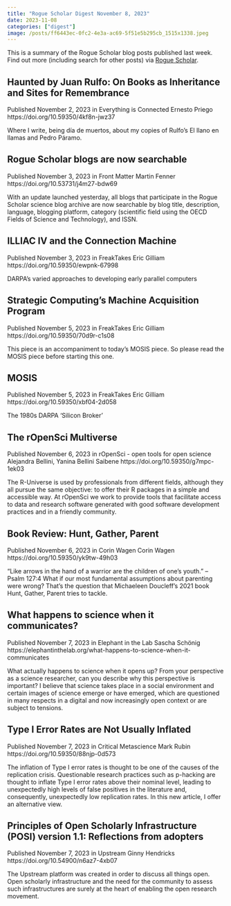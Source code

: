 ```yaml
---
title: "Rogue Scholar Digest November 8, 2023"
date: 2023-11-08
categories: ["digest"]
image: /posts/ff6443ec-0fc2-4e3a-ac69-5f51e5b295cb_1515x1338.jpeg
---
```


This is a summary of the Rogue Scholar blog posts published last week. Find out more (including search for other posts) via [Rogue Scholar](https://rogue-scholar.org).

## Haunted by Juan Rulfo: On Books as Inheritance and Sites for Remembrance

Published November 2, 2023 in Everything is Connected\n
Ernesto Priego\n
https://doi.org/10.59350/4kf8n-jwz37

Where I write, being día de muertos, about my copies of Rulfo’s El llano en llamas and Pedro Páramo.

## Rogue Scholar blogs are now searchable
Published November 3, 2023 in Front Matter
Martin Fenner
https://doi.org/10.53731/j4m27-bdw69

With an update launched yesterday, all blogs that participate in the Rogue Scholar science blog archive are now searchable by blog title, description, language, blogging platform, category (scientific field using the OECD Fields of Science and Technology), and ISSN.

## ILLIAC IV and the Connection Machine
Published November 3, 2023 in FreakTakes
Eric Gilliam
https://doi.org/10.59350/ewpnk-67998

DARPA's varied approaches to developing early parallel computers

## Strategic Computing's Machine Acquisition Program
Published November 5, 2023 in FreakTakes
Eric Gilliam
https://doi.org/10.59350/70d9r-c1s08

This piece is an accompaniment to today’s MOSIS piece. So please read the MOSIS piece before starting this one.

## MOSIS
Published November 5, 2023 in FreakTakes
Eric Gilliam
https://doi.org/10.59350/xbf04-2d058

The 1980s DARPA 'Silicon Broker'

## The rOpenSci Multiverse
Published November 6, 2023 in rOpenSci - open tools for open science
Alejandra Bellini, Yanina Bellini Saibene
https://doi.org/10.59350/g7mpc-1ek03

The R-Universe is used by professionals from different fields, although they all pursue the same objective: to offer their R packages in a simple and accessible way. At rOpenSci we work to provide tools that facilitate access to data and research software generated with good software development practices and in a friendly community.

## Book Review: Hunt, Gather, Parent
Published November 6, 2023 in Corin Wagen
Corin Wagen
https://doi.org/10.59350/yk9tw-49h03

“Like arrows in the hand of a warrior are the children of one's youth.” –Psalm 127:4 What if our most fundamental assumptions about parenting were wrong? That’s the question that Michaeleen Doucleff’s 2021 book Hunt, Gather, Parent tries to tackle.

## What happens to science when it communicates?
Published November 7, 2023 in Elephant in the Lab
Sascha Schönig
https://elephantinthelab.org/what-happens-to-science-when-it-communicates

What actually happens to science when it opens up? From your perspective as a science researcher, can you describe why this perspective is important? I believe that science takes place in a social environment and certain images of science emerge or have emerged, which are questioned in many respects in a digital and now increasingly open context or are subject to tensions.

## Type I Error Rates are Not Usually Inflated
Published November 7, 2023 in Critical Metascience
Mark Rubin
https://doi.org/10.59350/88njp-0d573

The inflation of Type I error rates is thought to be one of the causes of the replication crisis. Questionable research practices such as p-hacking are thought to inflate Type I error rates above their nominal level, leading to unexpectedly high levels of false positives in the literature and, consequently, unexpectedly low replication rates. In this new article, I offer an alternative view.

## Principles of Open Scholarly Infrastructure (POSI) version 1.1: Reflections from adopters
Published November 7, 2023 in Upstream
Ginny Hendricks
https://doi.org/10.54900/n6az7-4xb07

The Upstream platform was created in order to discuss all things open. Open scholarly infrastructure and the need for the community to assess such infrastructures are surely at the heart of enabling the open research movement.
